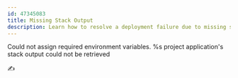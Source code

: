 ```yaml
---
id: 47345083
title: Missing Stack Output
description: Learn how to resolve a deployment failure due to missing stack output.
---
```


Could not assign required environment variables. %s project application's stack output could not be retrieved

✍️
